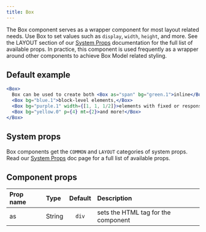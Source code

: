 ```yaml
---
title: Box
---
```


The Box component serves as a wrapper component for most layout related needs. Use Box to set values such as `display`,  `width`, `height`, and more. See the LAYOUT section of our [System Props](/components/docs/system-props) documentation for the full list of available props. In practice, this component is used frequently as a wrapper around other components to achieve Box Model related styling.

## Default example

```jsx
<Box>
  Box can be used to create both <Box as="span" bg="green.1">inline</Box> and
  <Box bg="blue.1">block-level elements,</Box>
  <Box bg="purple.1" width={[1, 1, 1/2]}>elements with fixed or responsive width and height,</Box>
  <Box bg="yellow.0" p={4} mt={2}>and more!</Box>
</Box>
```

## System props

Box components get the `COMMON` and `LAYOUT` categories of system props. Read our [System Props](/components/docs/system-props) doc page for a full list of available props.

## Component props

| Prop name | Type | Default | Description |
| :- | :- | :-: | :- |
| as | String | `div` | sets the HTML tag for the component|